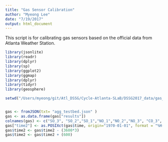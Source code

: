 ```yaml
---
title: "Gas Sensor Calibration"
author: "Myeong Lee"
date: "7/19/2017"
output: html_document
---
```


This script is for calibrating gas sensors based on the official data from Atlanta Weather Station. 

```r
library(jsonlite)
library(readr)
library(dplyr)
library(sp)
library(ggplot2)
library(ggmap)
library(dplyr)
library(tidyr)
library(geosphere)

setwd("/Users/myeong/git/Atl_DSSG/Cycle-Atlanta-SLaB/DSSG2017_data/gas_station_data/")


gas <- fromJSON(txt= "agg_testbed.json" )
gas <- as.data.frame(gas["results"])
colnames(gas) <- c("SO_3", "SO_2","SO_1","NO_1","NO_2","NO_3", "CO_3", "CO_2", "CO_1", "time", "O3_3", "O3_2", "O3_1")
gas["time2"] <- as.POSIXct(gas$time, origin="1970-01-01", format = "%H-%M-%S")
gas$time2 <- gas$time2 - (3600*3)
gas$time2 <- gas$time2 + (600)




```
